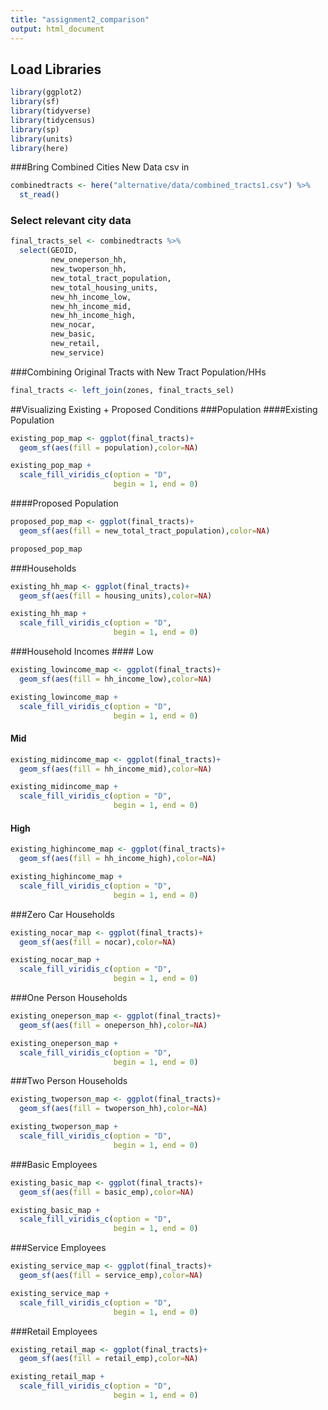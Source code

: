 ```yaml
---
title: "assignment2_comparison"
output: html_document
---
```

## Load Libraries
```r
library(ggplot2)
library(sf)
library(tidyverse)
library(tidycensus)
library(sp)
library(units)
library(here)
```

###Bring Combined Cities New Data csv in

```r
combinedtracts <- here("alternative/data/combined_tracts1.csv") %>%
  st_read()
```
### Select relevant city data
```r
final_tracts_sel <- combinedtracts %>%
  select(GEOID, 
         new_oneperson_hh,
         new_twoperson_hh,
         new_total_tract_population,
         new_total_housing_units,
         new_hh_income_low,
         new_hh_income_mid,
         new_hh_income_high,
         new_nocar,
         new_basic,
         new_retail,
         new_service)
```

###Combining Original Tracts with New Tract Population/HHs
```r
final_tracts <- left_join(zones, final_tracts_sel)
```
##Visualizing Existing + Proposed Conditions
###Population
####Existing Population
```r
existing_pop_map <- ggplot(final_tracts)+
  geom_sf(aes(fill = population),color=NA)

existing_pop_map +
  scale_fill_viridis_c(option = "D",
                       begin = 1, end = 0)
```
####Proposed Population

```r
proposed_pop_map <- ggplot(final_tracts)+
  geom_sf(aes(fill = new_total_tract_population),color=NA)

proposed_pop_map 
```
###Households
```r
existing_hh_map <- ggplot(final_tracts)+
  geom_sf(aes(fill = housing_units),color=NA)

existing_hh_map +
  scale_fill_viridis_c(option = "D",
                       begin = 1, end = 0)
```
###Household Incomes
#### Low
```r
existing_lowincome_map <- ggplot(final_tracts)+
  geom_sf(aes(fill = hh_income_low),color=NA)

existing_lowincome_map +
  scale_fill_viridis_c(option = "D",
                       begin = 1, end = 0)
```
#### Mid
```r
existing_midincome_map <- ggplot(final_tracts)+
  geom_sf(aes(fill = hh_income_mid),color=NA)

existing_midincome_map +
  scale_fill_viridis_c(option = "D",
                       begin = 1, end = 0)
```
#### High
```r
existing_highincome_map <- ggplot(final_tracts)+
  geom_sf(aes(fill = hh_income_high),color=NA)

existing_highincome_map +
  scale_fill_viridis_c(option = "D",
                       begin = 1, end = 0)
```
###Zero Car Households
```r
existing_nocar_map <- ggplot(final_tracts)+
  geom_sf(aes(fill = nocar),color=NA)

existing_nocar_map +
  scale_fill_viridis_c(option = "D",
                       begin = 1, end = 0)
```

###One Person Households
```r
existing_oneperson_map <- ggplot(final_tracts)+
  geom_sf(aes(fill = oneperson_hh),color=NA)

existing_oneperson_map +
  scale_fill_viridis_c(option = "D",
                       begin = 1, end = 0)
```

###Two Person Households
```r
existing_twoperson_map <- ggplot(final_tracts)+
  geom_sf(aes(fill = twoperson_hh),color=NA)

existing_twoperson_map +
  scale_fill_viridis_c(option = "D",
                       begin = 1, end = 0)
```

###Basic Employees
```r
existing_basic_map <- ggplot(final_tracts)+
  geom_sf(aes(fill = basic_emp),color=NA)

existing_basic_map +
  scale_fill_viridis_c(option = "D",
                       begin = 1, end = 0)
```
###Service Employees
```r
existing_service_map <- ggplot(final_tracts)+
  geom_sf(aes(fill = service_emp),color=NA)

existing_service_map +
  scale_fill_viridis_c(option = "D",
                       begin = 1, end = 0)
```
###Retail Employees
```r
existing_retail_map <- ggplot(final_tracts)+
  geom_sf(aes(fill = retail_emp),color=NA)

existing_retail_map +
  scale_fill_viridis_c(option = "D",
                       begin = 1, end = 0)
```